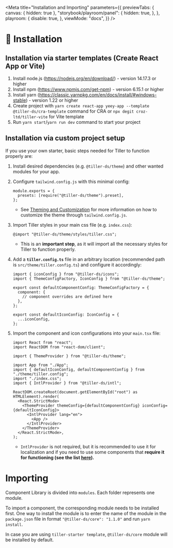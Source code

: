 
<Meta
  title="Installation and Importing"
  parameters={{
    previewTabs: {
      canvas: { hidden: true },
      "storybook/playroom/panel": {
        hidden: true,
      },
    },
    playroom: {
      disable: true,
    },
    viewMode: "docs",
  }}
/>

# 🧰 Installation

## Installation via starter templates (Create React App or Vite)

1. Install node.js (https://nodejs.org/en/download/) - version 14.17.3 or higher
2. Install npm (https://www.npmjs.com/get-npm) - version 6.15.1 or higher
3. Install yarn (https://classic.yarnpkg.com/en/docs/install/#windows-stable) - version 1.22 or higher
4. Create project with `yarn create react-app yeey-app --template @tiller-ds/cra-template` command for CRA or `npx degit croz-ltd/tiller-vite` for Vite template
5. Run `yarn start`/`yarn run dev` command to start your project

## Installation via custom project setup

If you use your own starter, basic steps needed for Tiller to function properly are:

1. Install desired dependencies (e.g. `@tiller-ds/theme`) and other wanted modules for your app.

2. Configure `tailwind.config.js` with this minimal config:

   ```tsx
   module.exports = {
     presets: [require("@tiller-ds/theme").preset],
   };
   ```

   - See [Theming and Customization](/docs/theming-and-customization--page) for more information on how to customize the theme through `tailwind.config.js`.

3. Import Tiller styles in your main css file (e.g. `index.css`):

   ```tsx
   @import "@tiller-ds/theme/styles/tiller.css";
   ```

   - This is an **important step**, as it will import all the necessary styles for Tiller to function properly.

4. Add a **`tiller.config.ts`** file in an arbitrary location (recommended path is `src/theme/tiller.config.ts`) and configure it accordingly:

   ```tsx
   import { iconConfig } from "@tiller-ds/icons";
   import { ThemeConfigFactory, IconConfig } from "@tiller-ds/theme";

   export const defaultComponentConfig: ThemeConfigFactory = {
     component: {
       // component overrides are defined here
     },
   };

   export const defaultIconConfig: IconConfig = {
     ...iconConfig,
   };
   ```

5. Import the component and icon configurations into your `main.tsx` file:

   ```tsx
   import React from "react";
   import ReactDOM from "react-dom/client";

   import { ThemeProvider } from "@tiller-ds/theme";

   import App from "./App";
   import { defaultIconConfig, defaultComponentConfig } from "./theme/tiller.config";
   import "./index.css";
   import { IntlProvider } from "@tiller-ds/intl";

   ReactDOM.createRoot(document.getElementById("root") as HTMLElement).render(
     <React.StrictMode>
       <ThemeProvider themeConfig={defaultComponentConfig} iconConfig={defaultIconConfig}>
         <IntlProvider lang="en">
           <App />
         </IntlProvider>
       </ThemeProvider>
     </React.StrictMode>,
   );
   ```

   - `IntlProvider` is not required, but it is recommended to use it for localization and if you
     need to use some components that **require it for functioning (see the list [here](/docs/component-library-intl-intl--basic)).**

# Importing

Component Library is divided into `modules`. Each folder represents one module.

To import a component, the corresponding module needs to be installed first. One way to install the module is to enter the name of the module in the `package.json` file in format `"@tiller-ds/core": "1.1.0"` and run `yarn install`.

In case you are using `tiller-starter template`, `@tiller-ds/core` module will be installed by default.
